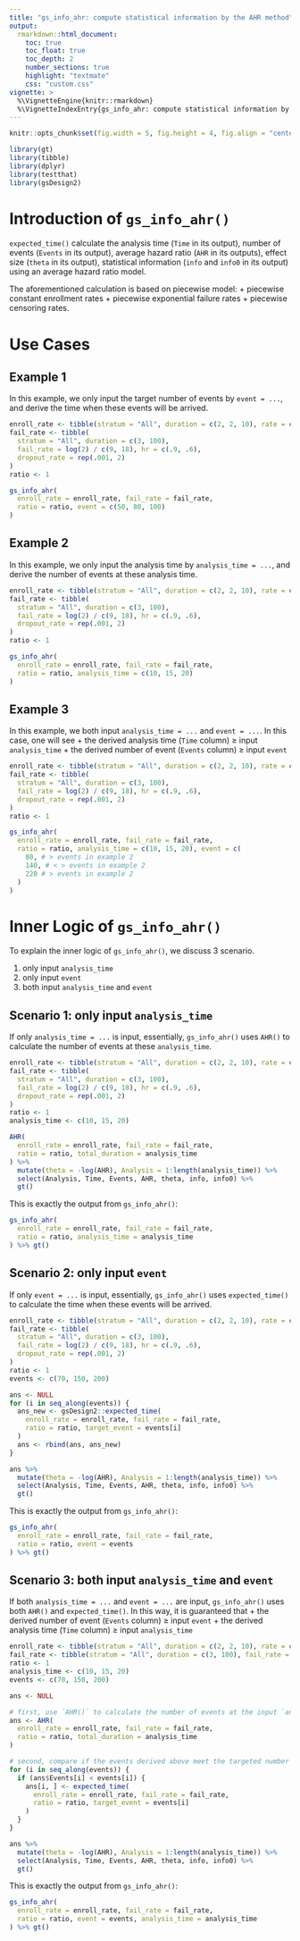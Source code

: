 ```yaml
---
title: "gs_info_ahr: compute statistical information by the AHR method"
output:
  rmarkdown::html_document:
    toc: true
    toc_float: true
    toc_depth: 2
    number_sections: true
    highlight: "textmate"
    css: "custom.css"
vignette: >
  %\VignetteEngine{knitr::rmarkdown}
  %\VignetteIndexEntry{gs_info_ahr: compute statistical information by the AHR method}
---
```



```r
knitr::opts_chunk$set(fig.width = 5, fig.height = 4, fig.align = "center")
```

```r
library(gt)
library(tibble)
library(dplyr)
library(testthat)
library(gsDesign2)
```

# Introduction of `gs_info_ahr()`

`expected_time()` calculate the analysis time (`Time` in its output), number of events (`Events` in its output), average hazard ratio (`AHR` in its outputs), effect size (`theta` in its output), statistical information (`info` and `info0` in its output) using an average hazard ratio model.

The aforementioned calculation is based on piecewise model:
+ piecewise constant enrollment rates 
+ piecewise exponential failure rates
+ piecewise censoring rates.


# Use Cases

## Example 1 

In this example, we only input the target number of events by `event = ...`, and derive the time when these events will be arrived.
```r
enroll_rate <- tibble(stratum = "All", duration = c(2, 2, 10), rate = c(3, 6, 9) * 5)
fail_rate <- tibble(
  stratum = "All", duration = c(3, 100),
  fail_rate = log(2) / c(9, 18), hr = c(.9, .6),
  dropout_rate = rep(.001, 2)
)
ratio <- 1

gs_info_ahr(
  enroll_rate = enroll_rate, fail_rate = fail_rate,
  ratio = ratio, event = c(50, 80, 100)
)
```

## Example 2

In this example, we only input the analysis time by `analysis_time = ...`, and derive the number of events at these analysis time.
```r
enroll_rate <- tibble(stratum = "All", duration = c(2, 2, 10), rate = c(3, 6, 9) * 5)
fail_rate <- tibble(
  stratum = "All", duration = c(3, 100),
  fail_rate = log(2) / c(9, 18), hr = c(.9, .6),
  dropout_rate = rep(.001, 2)
)
ratio <- 1

gs_info_ahr(
  enroll_rate = enroll_rate, fail_rate = fail_rate,
  ratio = ratio, analysis_time = c(10, 15, 20)
)
```

## Example 3

In this example, we both input `analysis_time = ...` and `event = ...`. 
In this case, one will see 
+ the derived analysis time (`Time` column) $\geq$ input `analysis_time`
+ the derived number of event (`Events` column) $\geq$ input `event`

```r
enroll_rate <- tibble(stratum = "All", duration = c(2, 2, 10), rate = c(3, 6, 9) * 5)
fail_rate <- tibble(
  stratum = "All", duration = c(3, 100),
  fail_rate = log(2) / c(9, 18), hr = c(.9, .6),
  dropout_rate = rep(.001, 2)
)
ratio <- 1

gs_info_ahr(
  enroll_rate = enroll_rate, fail_rate = fail_rate,
  ratio = ratio, analysis_time = c(10, 15, 20), event = c(
    80, # > events in example 2
    140, # < > events in example 2
    220 # > events in example 2
  )
)
```





# Inner Logic of `gs_info_ahr()`

To explain the inner logic of `gs_info_ahr()`, we discuss 3 scenario.

1. only input `analysis_time`
1. only input `event`
1. both input `analysis_time` and `event`

## Scenario 1: only input `analysis_time`

If only `analysis_time = ...` is input, essentially, `gs_info_ahr()` uses `AHR()` to calculate the number of events at these `analysis_time`.
```r
enroll_rate <- tibble(stratum = "All", duration = c(2, 2, 10), rate = c(3, 6, 9) * 5)
fail_rate <- tibble(
  stratum = "All", duration = c(3, 100),
  fail_rate = log(2) / c(9, 18), hr = c(.9, .6),
  dropout_rate = rep(.001, 2)
)
ratio <- 1
analysis_time <- c(10, 15, 20)

AHR(
  enroll_rate = enroll_rate, fail_rate = fail_rate,
  ratio = ratio, total_duration = analysis_time
) %>%
  mutate(theta = -log(AHR), Analysis = 1:length(analysis_time)) %>%
  select(Analysis, Time, Events, AHR, theta, info, info0) %>%
  gt()
```

This is exactly the output from `gs_info_ahr()`:
```r
gs_info_ahr(
  enroll_rate = enroll_rate, fail_rate = fail_rate,
  ratio = ratio, analysis_time = analysis_time
) %>% gt()
```


## Scenario 2: only input `event`

If only `event = ...` is input, essentially, `gs_info_ahr()` uses `expected_time()` to calculate the time when these events will be arrived.
```r
enroll_rate <- tibble(stratum = "All", duration = c(2, 2, 10), rate = c(3, 6, 9) * 5)
fail_rate <- tibble(
  stratum = "All", duration = c(3, 100),
  fail_rate = log(2) / c(9, 18), hr = c(.9, .6),
  dropout_rate = rep(.001, 2)
)
ratio <- 1
events <- c(70, 150, 200)

ans <- NULL
for (i in seq_along(events)) {
  ans_new <- gsDesign2::expected_time(
    enroll_rate = enroll_rate, fail_rate = fail_rate,
    ratio = ratio, target_event = events[i]
  )
  ans <- rbind(ans, ans_new)
}

ans %>%
  mutate(theta = -log(AHR), Analysis = 1:length(analysis_time)) %>%
  select(Analysis, Time, Events, AHR, theta, info, info0) %>%
  gt()
```

This is exactly the output from `gs_info_ahr()`:
```r
gs_info_ahr(
  enroll_rate = enroll_rate, fail_rate = fail_rate,
  ratio = ratio, event = events
) %>% gt()
```


## Scenario 3: both input `analysis_time` and `event`

If both `analysis_time = ...` and `event = ...` are input, `gs_info_ahr()` uses both `AHR()` and `expected_time()`. 
In this way, it is guaranteed that
+ the derived number of event (`Events` column) $\geq$ input `event`
+ the derived analysis time (`Time` column) $\geq$ input `analysis_time`

```r
enroll_rate <- tibble(stratum = "All", duration = c(2, 2, 10), rate = c(3, 6, 9) * 5)
fail_rate <- tibble(stratum = "All", duration = c(3, 100), fail_rate = log(2) / c(9, 18), hr = c(.9, .6), dropout_rate = rep(.001, 2))
ratio <- 1
analysis_time <- c(10, 15, 20)
events <- c(70, 150, 200)

ans <- NULL

# first, use `AHR()` to calculate the number of events at the input `analysis_time`
ans <- AHR(
  enroll_rate = enroll_rate, fail_rate = fail_rate,
  ratio = ratio, total_duration = analysis_time
)

# second, compare if the events derived above meet the targeted number of events input in `events`
for (i in seq_along(events)) {
  if (ans$Events[i] < events[i]) {
    ans[i, ] <- expected_time(
      enroll_rate = enroll_rate, fail_rate = fail_rate,
      ratio = ratio, target_event = events[i]
    )
  }
}

ans %>%
  mutate(theta = -log(AHR), Analysis = 1:length(analysis_time)) %>%
  select(Analysis, Time, Events, AHR, theta, info, info0) %>%
  gt()
```

This is exactly the output from `gs_info_ahr()`:
```r
gs_info_ahr(
  enroll_rate = enroll_rate, fail_rate = fail_rate,
  ratio = ratio, event = events, analysis_time = analysis_time
) %>% gt()
```
